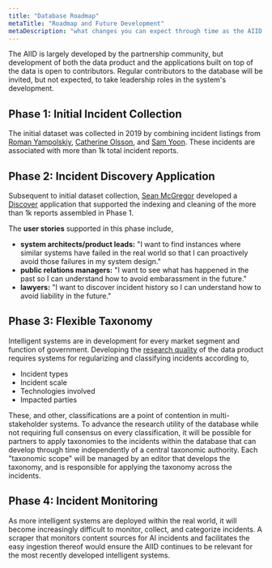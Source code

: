 ```yaml
---
title: "Database Roadmap"
metaTitle: "Roadmap and Future Development"
metaDescription: "what changes you can expect through time as the AIID develops"
---
```


The AIID is largely developed by the partnership community, but development of both the data product and the applications built on top of the data is open to contributors. Regular contributors to the database will be invited, but not expected, to take leadership roles in the system's development.

## Phase 1: Initial Incident Collection

The initial dataset was collected in 2019 by combining incident listings from
[Roman Yampolskiy](http://cecs.louisville.edu/ry/),
[Catherine Olsson](https://www.linkedin.com/in/catherineolsson/),
and [Sam Yoon](https://www.linkedin.com/in/samyoonnz/). These incidents are associated with more than 1k total incident reports.

## Phase 2: Incident Discovery Application

Subsequent to initial dataset collection, [Sean McGregor](https://seanbmcgregor.com/) developed a [Discover](/apps/1-discover) application that supported the indexing and cleaning of the more than 1k reports assembled in Phase 1.

The **user stories** supported in this phase include,

* **system architects/product leads:** "I want to find instances where similar systems have failed in the real world so that I can proactively avoid those failures in my system design."
* **public relations managers:** "I want to see what has happened in the past so I can understand how to avoid embarassment in the future."
* **lawyers:** "I want to discover incident history so I can understand how to avoid liability in the future."

## Phase 3: Flexible Taxonomy

Intelligent systems are in development for every market segment and function of government. Developing the [research quality](/research) of the data product requires systems for regularizing and classifying incidents according to,

* Incident types
* Incident scale
* Technologies involved
* Impacted parties

These, and other, classifications are a point of contention in multi-stakeholder systems. To advance the research utility of the database while not requiring full consensus on every classification, it will be possible for partners to apply taxonomies to the incidents within the database that can develop through time independently of a central taxonomic authority. Each "taxonomic scope" will be managed by an editor that develops the taxonomy, and is responsible for applying the taxonomy across the incidents.

## Phase 4: Incident Monitoring

As more intelligent systems are deployed within the real world, it will become increasingly difficult to monitor, collect, and categorize incidents. A scraper that monitors content sources for AI incidents and facilitates the easy ingestion thereof would ensure the AIID continues to be relevant for the most recently developed intelligent systems.
